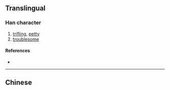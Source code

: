 {{also|瑣}}
{{character info}}
==Translingual==

===Han character===
{{Han char|rn=96|rad=玉|as=07|sn=11|four=|canj=MGFBO|ids=⿰𤣩𭕆}}

# [[trifling]], [[petty]]
# [[troublesome]]

====References====
* {{Han ref|kx=0733.151|hdz=21115.110|uh=7410|ud=29712}}

----

==Chinese==
{{zh-see|瑣}}